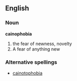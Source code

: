 ==English==

===Noun===
'''cainophobia'''
# the fear of newness, novelty
# A fear of anything new

===Alternative spellings===
*[[cainotophobia]]